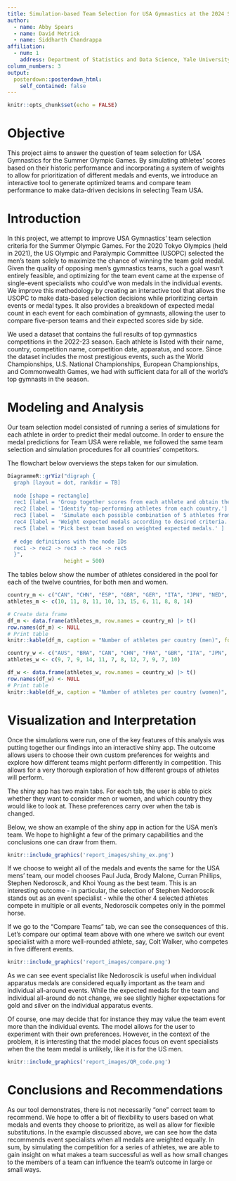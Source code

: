 ```yaml
---
title: Simulation-based Team Selection for USA Gymnastics at the 2024 Summer Olympic Games
author:
  - name: Abby Spears
  - name: David Metrick
  - name: Siddharth Chandrappa
affiliation:
  - num: 1
    address: Department of Statistics and Data Science, Yale University
column_numbers: 3
output: 
  posterdown::posterdown_html:
    self_contained: false
---
```


```r
knitr::opts_chunk$set(echo = FALSE)
```




# Objective

This project aims to answer the question of team selection for USA Gymnastics for the Summer Olympic Games. By simulating athletes' scores based on their historic performance and incorporating a system of weights to allow for prioritization of different medals and events, we introduce an interactive tool to generate optimized teams and compare team performance to make data-driven decisions in selecting Team USA.

# Introduction

In this project, we attempt to improve USA Gymnastics' team selection criteria for the Summer Olympic Games. For the 2020 Tokyo Olympics (held in 2021), the US Olympic and Paralympic Committee (USOPC) selected the men's team solely to maximize the chance of winning the team gold medal. Given the quality of opposing men's gymnastics teams, such a goal wasn't entirely feasible, and optimizing for the team event came at the expense of single-event specialists who could've won medals in the individual events. We improve this methodology by creating an interactive tool that allows the USOPC to make data-based selection decisions while prioritizing certain events or medal types. It also provides a breakdown of expected medal count in each event for each combination of gymnasts, allowing the user to compare five-person teams and their expected scores side by side.

We used a dataset that contains the full results of top gymnastics competitions in the 2022-23 season. Each athlete is listed with their name, country, competition name, competition date, apparatus, and score. Since the dataset includes the most prestigious events, such as the World Championships, U.S. National Championships, European Championships, and Commonwealth Games, we had with sufficient data for all of the world's top gymnasts in the season.

# Modeling and Analysis

Our team selection model consisted of running a series of simulations for each athlete in order to predict their medal outcome. In order to ensure the medal predictions for Team USA were reliable, we followed the same team selection and simulation procedures for all countries' competitors.

The flowchart below overviews the steps taken for our simulation.

```r
DiagrammeR::grViz("digraph {
  graph [layout = dot, rankdir = TB]
  
  node [shape = rectangle]        
  rec1 [label = 'Group together scores from each athlete and obtain their personal mean and standard deviation']
  rec2 [label = 'Identify top-performing athletes from each country.']
  rec3 [label =  'Simulate each possible combination of 5 athletes from all 12 countries and calculate expected medals.']
  rec4 [label = 'Weight expected medals according to desired criteria.']
  rec5 [label = 'Pick best team based on weighted expected medals.' ]
  
  # edge definitions with the node IDs
  rec1 -> rec2 -> rec3 -> rec4 -> rec5
  }",
                  height = 500)
```


The tables below show the number of athletes considered in the pool for each of the twelve countries, for both men and women.

```r
country_m <- c("CAN", "CHN", "ESP", "GBR", "GER", "ITA", "JPN", "NED", "SUI", "TUR", "UKR", "USA")
athletes_m <- c(10, 11, 8, 11, 10, 13, 15, 6, 11, 8, 8, 14)

# Create data frame
df_m <- data.frame(athletes_m, row.names = country_m) |> t() 
row.names(df_m) <- NULL
# Print table
knitr::kable(df_m, caption = "Number of athletes per country (men)", format = "markdown", col.names = country_m)

```

```r
country_w <- c("AUS", "BRA", "CAN", "CHN", "FRA", "GBR", "ITA", "JPN", "KOR", "NED", "ROU", "USA")
athletes_w <- c(9, 7, 9, 14, 11, 7, 8, 12, 7, 9, 7, 10)

df_w <- data.frame(athletes_w, row.names = country_w) |> t() 
row.names(df_w) <- NULL
# Print table
knitr::kable(df_w, caption = "Number of athletes per country (women)", format = "markdown", col.names = country_w)
```

```{=tex}
\begin{table}[h]
    \centering
    \caption{Number of athletes per country (women)}
    \begin{tabular}{|c|c|c|c|c|c|c|c|c|c|c|c|}
        \hline
        AUS & BRA & CAN & CHN & FRA & GBR & ITA & JPN & KOR & NED & ROU & USA \\
        \hline
        9   & 7   & 9   & 14  & 11  & 7   & 8   & 12  & 7   & 9   & 7   & 10  \\
        \hline
    \end{tabular}
\end{table}
```




# Visualization and Interpretation

Once the simulations were run, one of the key features of this analysis was putting together our findings into an interactive shiny app. The outcome allows users to choose their own custom preferences for weights and explore how different teams might perform differently in competition. This allows for a very thorough exploration of how different groups of athletes will perform.

The shiny app has two main tabs. For each tab, the user is able to pick whether they want to consider men or women, and which country they would like to look at. These preferences carry over when the tab is changed.

Below, we show an example of the shiny app in action for the USA men's team. We hope to highlight a few of the primary capabilities and the conclusions one can draw from them.
```r
knitr::include_graphics('report_images/shiny_ex.png')
```



If we choose to weight all of the medals and events the same for the USA mens' team, our model chooses Paul Juda, Brody Malone, Curran Phillips, Stephen Nedoroscik, and Khoi Young as the best team. This is an interesting outcome - in particular, the selection of Stephen Nedoroscik stands out as an event specialist - while the other 4 selected athletes compete in multiple or all events, Nedoroscik competes only in the pommel horse. 

If we go to the "Compare Teams" tab, we can see the consequences of this.
Let's compare our optimal team above with one where we switch our event specialist with a more well-rounded athlete, say, Colt Walker, who competes in five different events.

```r
knitr::include_graphics('report_images/compare.png')
```

As we can see event specialist like Nedoroscik is useful when individual apparatus medals are considered equally important as the team and individual all-around events. While the expected medals for the team and individual all-around do not change, we see slightly higher expectations for gold and silver on the individual apparatus events.

Of course, one may decide that for instance they may value the team event more than the individual events. The model allows for the user to experiment with their own preferences. However, in the context of the problem, it is interesting that the model places focus on event specialists when the the team medal is unlikely, like it is for the US men.


```r

knitr::include_graphics('report_images/QR_code.png')
```

# Conclusions and Recommendations
As our tool demonstrates, there is not necessarily "one" correct team to recommend. We hope to offer a bit of flexibility to users based on what medals and events they choose to prioritize, as well as allow for flexible substitutions. In the example discussed above, we can see how 
the data recommends event specialists when all medals are weighted equally. In sum, by simulating the competition for a series of athletes, we are able to gain insight on what makes a team successful as well as how small changes to the members of a team can influence the team's outcome in large or small ways.



